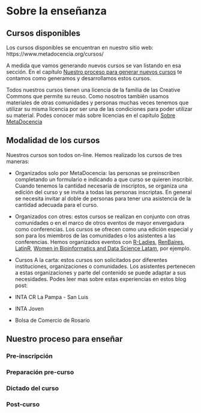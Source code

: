 # Sobre la enseñanza

## Cursos disponibles

Los cursos disponibles se encuentran en nuestro sitio web: https://www.metadocencia.org/cursos/

A medida que vamos generando nuevos cursos se van listando en esa sección.  En el capítulo [Nuestro proceso para generar nuevos cursos]() te contamos como generamos y desarrollamos estos cursos.

Todos nuestros cursos tienen una licencia de la familia de las Creative Commons que permite su reuso.  Como nosotros también usamos materiales de otras comunidades y personas muchas veces tenemos que utilizar su misma licencia por ser una de las condiciones para poder utilizar su material. Podes conocer más sobre licencias en el capítulo [Sobre MetaDocencia]()

## Modalidad de los cursos

Nuestros cursos son todos on-line. Hemos realizado los cursos de tres maneras:

- Organizados solo por MetaDocencia: las personas se preinscriben completando un formulario e indicando a que curso se quieren inscribir.  Cuando tenemos la cantidad necesaria de inscriptos, se organiza una edición del curso y se invita a todas las personas inscriptas. En general se necesita invitar al doble de personas para tener una asistencia de la cantidad adecuada para el curso.

- Organizados con otres: estos cursos se realizan en conjunto con otras comunidades o en el marco de otros eventos de mayor envergadura como conferencias.  Los cursos se ofrecen como una edición especial y son para los miembros de las comunidades o los asistentes a las conferencias.  Hemos organizados eventos con [R-Ladies](), [RenBaires](), [LatinR](), [Women in Bioinformatics and Data Science Latam](), por ejemplo.

- Cursos A la carta: estos cursos son solicitados por diferentes instituciones, organizaciones o comunidades. Los asistentes pertenecen a estas organizaciones y parte del contenido se puede adaptar a sus necesidades.  Podes leer mas sobre estas experiencias en estos blog post:
 * INTA CR La Pampa - San Luis
 * INTA Joven
 * Bolsa de Comercio de Rosario


## Nuestro proceso para enseñar

### Pre-inscripción
### Preparación pre-curso
### Dictado del curso
### Post-curso

